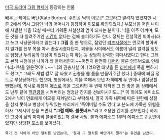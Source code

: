 [[미국 드라마]] [[그림 형제]]에 등장하는 인물

배우는 케이트 버턴(Kate Burton).
주인공 닉의 이모.[* 고모라고 알려져 있었지만 시즌 2에서 역시 그림인 닉의 어머니가 등장하며 이모로 확인되었다.] 부모님을 어린 나이에 사별한 닉을 12살 때부터 키워준 사실상의 엄마 되시는 분이다. 닉을 아주 아끼며, 모든 것을 다 알려주기엔 [[시간]]이 없다는 점에 슬퍼하기도 한다. 정체는 전설적인 퇴마사(라고 쓰고 사냥꾼이라고 읽는다.) '''그림''' 중 한 명으로, 젊었던 [[리즈시절]]에는 먼로의 할아버지 일가를 전부 목을 따서 끔살시켰다던지, 괴물들 사이에서도 이름이 널리 알려질 정도로 엄청난 두려움의 대상이 되었다는지 하는 등 상당히 강력한 퇴마사였다고 한다. 그래도 본작 시점에선 나이가 꽤 들어서인지 ~~어쩐지 완전히 [[대머리]] 물론 암투병으로 인해 머리카락을 잃은것이다.~~ 닉의 권총사살 아니었으면 대낫을 든 [[리퍼]]에게 죽을 뻔하기도 했고[* 그래도 제법 칼로 잘 싸웠고 권총을 쏠 틈을 만들어주긴 했다.] 중태에 빠질 정도로 부상당하기도 했으며, 병원에서도 괴물 쪽에서 보낸 자객에게 두 번이나 암살당할 뻔했는데, 목사로 위장해 [[메스]]로 목을 그으려던 두 번째 자객은 그 안 좋은 몸 상태에서도 난투 끝에 [[역관광]]을 시켜버리는 엄청난 간지를 선보이시기도…[* 이 외에도 에피소드 2에서 닉이 먼로에게 이모를 지켜달라고 부탁해서, 결국 가족 내력에 따른 원한에 성질을 참지 못하고 병상에 누워있는 마리에게 '죽여버릴 수도 있다'고 분노에 가득찬 위협을 하자 그제서야 눈을 뜨면서 '''"그럼 해봐. 블룻바드."'''라고 조용한 간지를 선보인다.] 하지만 그것이 삶의 마지막 불꽃이었는지 결국 사망. 불과 에피소드 1부터 에피소드 2 동안이었지만 상당한 포스를 보이셨다.

 죽기 전 닉에게 어떤 열쇠를 남겼는데, '절대 그 열쇠를 빼앗기지 말라'는 유언을 남겼다.
